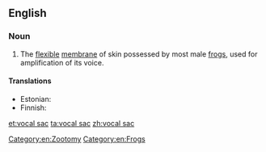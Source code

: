 ==English==
{{wikipedia}}

===Noun===
{{en-noun}}

# The [[flexible]] [[membrane]] of skin possessed by most male [[frog]]s, used for amplification of its voice.

====Translations====
{{trans-top|flexible voice-amplifying membrane of male frog}}
* Estonian: {{t|et|häälepõis}}
* Finnish: {{t|fi|äänirakko}}
{{trans-mid}}
{{trans-bottom}}

[[Category:en:Zootomy]]
[[Category:en:Frogs]]

[[et:vocal sac]]
[[ta:vocal sac]]
[[zh:vocal sac]]